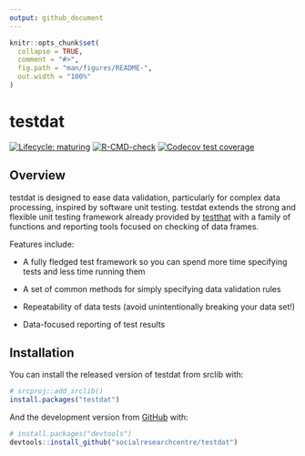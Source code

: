```yaml
---
output: github_document
---
```


<!-- README.md is generated from README.Rmd. Please edit that file -->

```r
knitr::opts_chunk$set(
  collapse = TRUE,
  comment = "#>",
  fig.path = "man/figures/README-",
  out.width = "100%"
)
```
# testdat

<!-- badges: start -->
[![Lifecycle: maturing](https://img.shields.io/badge/lifecycle-maturing-blue.svg)](https://lifecycle.r-lib.org/articles/stages.html#maturing)
[![R-CMD-check](https://github.com/socialresearchcentre/testdat/workflows/R-CMD-check/badge.svg)](https://github.com/socialresearchcentre/testdat/actions)
[![Codecov test coverage](https://codecov.io/gh/socialresearchcentre/testdat/branch/master/graph/badge.svg)](https://codecov.io/gh/socialresearchcentre/testdat?branch=master)
<!-- badges: end -->

## Overview

testdat is designed to ease data validation, particularly for complex data
processing, inspired by software unit testing. testdat extends the strong and
flexible unit testing framework already provided by
[testthat](https://testthat.r-lib.org/) with a family of functions and reporting
tools focused on checking of data frames.

Features include:

* A fully fledged test framework so you can spend more time specifying tests and
  less time running them

* A set of common methods for simply specifying data validation rules

* Repeatability of data tests (avoid unintentionally breaking your data set!)

* Data-focused reporting of test results

## Installation

You can install the released version of testdat from srclib with:

``` r
# srcproj::add_srclib()
install.packages("testdat")
```

And the development version from [GitHub](https://github.com/) with:

``` r
# install.packages("devtools")
devtools::install_github("socialresearchcentre/testdat")
```
